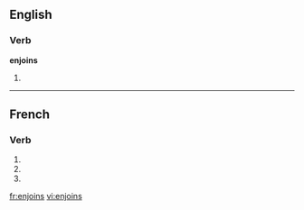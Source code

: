 ==English==

===Verb===
'''enjoins'''

# {{third-person singular of|[[enjoin]]}}

----

==French==

===Verb===
{{fr-verb-form}}

# {{form of|[[first-person|First-person]] [[singular]] [[present indicative]]|enjoindre|lang=French}}
# {{form of|[[second-person|Second-person]] [[singular]] [[present indicative]]|enjoindre|lang=French}}
# {{form of|Second-person singular [[imperative]]|enjoindre|lang=French}}

[[fr:enjoins]]
[[vi:enjoins]]